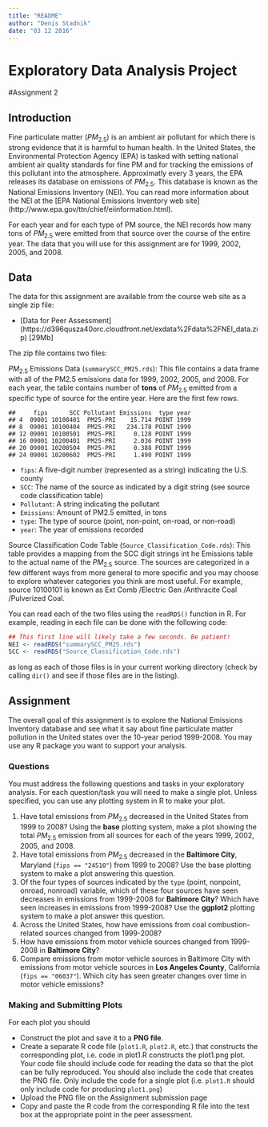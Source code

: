 ```yaml
---
title: "README"
author: "Denis Stadnik"
date: "03 12 2016"
---
```

Exploratory Data Analysis Project
========================================================

#Assignment 2

Introduction
-------------

Fine particulate matter ($PM_{2.5}$) is an ambient air pollutant for which there is strong evidence that it is harmful to human health. In the United States, the Environmental Protection Agency (EPA) is tasked with setting national ambient air quality standards for fine PM and for tracking the emissions of this pollutant into the atmosphere. Approximatly every 3 years, the EPA releases its database on emissions of $PM_{2.5}$. This database is known as the National Emissions Inventory (NEI). You can read more information about the NEI at the [EPA National Emissions Inventory web site] (http://www.epa.gov/ttn/chief/eiinformation.html).

For each year and for each type of PM source, the NEI records how many tons of $PM_{2.5}$ were emitted from that source over the course of the entire year. The data that you will use for this assignment are for 1999, 2002, 2005, and 2008.

Data
---------

The data for this assignment are available from the course web site as a single zip file:

* [Data for Peer Assessment] (https://d396qusza40orc.cloudfront.net/exdata%2Fdata%2FNEI_data.zip) [29Mb]

The zip file contains two files:

$PM_{2.5}$ Emissions Data (``summarySCC_PM25.rds``): This file contains a data frame with all of the PM2.5 emissions data for 1999, 2002, 2005, and 2008. For each year, the table contains number of **tons** of $PM_{2.5}$ emitted from a specific type of source for the entire year. Here are the first few rows.


```
##     fips      SCC Pollutant Emissions  type year
## 4  09001 10100401  PM25-PRI    15.714 POINT 1999
## 8  09001 10100404  PM25-PRI   234.178 POINT 1999
## 12 09001 10100501  PM25-PRI     0.128 POINT 1999
## 16 09001 10200401  PM25-PRI     2.036 POINT 1999
## 20 09001 10200504  PM25-PRI     0.388 POINT 1999
## 24 09001 10200602  PM25-PRI     1.490 POINT 1999
```


* ``fips``: A five-digit number (represented as a string) indicating the U.S. county
* ``SCC``: The name of the source as indicated by a digit string (see source code classification table)
* ``Pollutant``: A string indicating the pollutant
* ``Emissions``: Amount of PM2.5 emitted, in tons
* ``type``: The type of source (point, non-point, on-road, or non-road)
* ``year``: The year of emissions recorded

Source Classification Code Table (``Source_Classification_Code.rds``): This table provides a mapping from the SCC digit strings int he Emissions table to the actual name of the $PM_{2.5}$ source. The sources are categorized in a few different ways from more general to more specific and you may choose to explore whatever categories you think are most useful. For example, source 10100101 is known as Ext Comb /Electric Gen /Anthracite Coal /Pulverized Coal.

You can read each of the two files using the ``readRDS()`` function in R. For example, reading in each file can be done with the following code:


```r
## This first line will likely take a few seconds. Be patient!
NEI <- readRDS("summarySCC_PM25.rds")
SCC <- readRDS("Source_Classification_Code.rds")
```


as long as each of those files is in your current working directory (check by calling ``dir()`` and see if those files are in the listing).

Assignment
---------------

The overall goal of this assignment is to explore the National Emissions Inventory database and see what it say about fine particulate matter pollution in the United states over the 10-year period 1999-2008. You may use any R package you want to support your analysis.

### Questions

You must address the following questions and tasks in your exploratory analysis. For each question/task you will need to make a single plot. Unless specified, you can use any plotting system in R to make your plot.

1. Have total emissions from $PM_{2.5}$ decreased in the United States from 1999 to 2008? Using the **base** plotting system, make a plot showing the total $PM_{2.5}$ emission from all sources for each of the years 1999, 2002, 2005, and 2008.
2. Have total emissions from $PM_{2.5}$ decreased in the **Baltimore City**, Maryland (``fips == "24510"``) from 1999 to 2008? Use the base plotting system to make a plot answering this question.
3. Of the four types of sources indicated by the ``type`` (point, nonpoint, onroad, nonroad) variable, which of these four sources have seen decreases in emissions from 1999-2008 for **Baltimore City**? Which have seen increases in emissions from 1999-2008? Use the **ggplot2** plotting system to make a plot answer this question.
4. Across the United States, how have emissions from coal combustion-related sources changed from 1999-2008?
5. How have emissions from motor vehicle sources changed from 1999-2008 in **Baltimore City**?
6. Compare emissions from motor vehicle sources in Baltimore City with emissions from motor vehicle sources in **Los Angeles County**, California (``fips == "06037"``). Which city has seen greater changes over time in motor vehicle emissions?

### Making and Submitting Plots

For each plot you should

* Construct the plot and save it to a **PNG file**.
* Create a separate R code file (``plot1.R``, ``plot2.R``, etc.) that constructs the corresponding plot, i.e. code in plot1.R constructs the plot1.png plot. Your code file should include code for reading the data so that the plot can be fully reproduced. You should also include the code that creates the PNG file. Only include the code for a single plot (i.e. ``plot1.R`` should only include code for producing ``plot1.png``)
* Upload the PNG file on the Assignment submission page
* Copy and paste the R code from the corresponding R file into the text box at the appropriate point in the peer assessment.